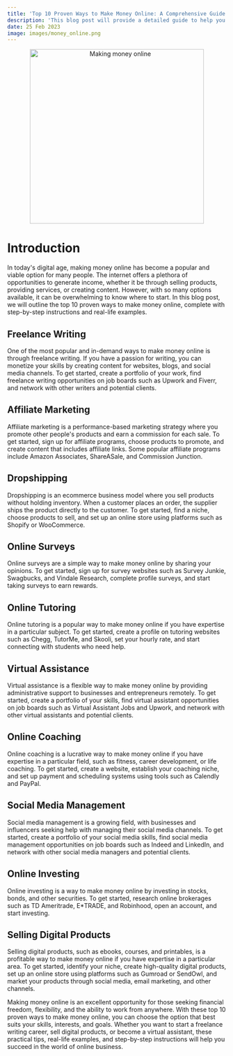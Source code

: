 ```yaml
---
title: 'Top 10 Proven Ways to Make Money Online: A Comprehensive Guide with Step-by-Step Instructions and Real-Life Examples'
description: 'This blog post will provide a detailed guide to help you make money online, with practical tips, real-life examples, and step-by-step instructions, covering a range of online income streams.'
date: 25 Feb 2023
image: images/money_online.png
---
```


<center>
  <img src="/images/money_online.png" alt="Making money online" width="400" />
</center>

# Introduction

In today's digital age, making money online has become a popular and viable option for many people. The internet offers a plethora of opportunities to generate income, whether it be through selling products, providing services, or creating content. However, with so many options available, it can be overwhelming to know where to start. In this blog post, we will outline the top 10 proven ways to make money online, complete with step-by-step instructions and real-life examples.

## Freelance Writing

One of the most popular and in-demand ways to make money online is through freelance writing. If you have a passion for writing, you can monetize your skills by creating content for websites, blogs, and social media channels. To get started, create a portfolio of your work, find freelance writing opportunities on job boards such as Upwork and Fiverr, and network with other writers and potential clients.

## Affiliate Marketing

Affiliate marketing is a performance-based marketing strategy where you promote other people's products and earn a commission for each sale. To get started, sign up for affiliate programs, choose products to promote, and create content that includes affiliate links. Some popular affiliate programs include Amazon Associates, ShareASale, and Commission Junction.

## Dropshipping

Dropshipping is an ecommerce business model where you sell products without holding inventory. When a customer places an order, the supplier ships the product directly to the customer. To get started, find a niche, choose products to sell, and set up an online store using platforms such as Shopify or WooCommerce.

## Online Surveys

Online surveys are a simple way to make money online by sharing your opinions. To get started, sign up for survey websites such as Survey Junkie, Swagbucks, and Vindale Research, complete profile surveys, and start taking surveys to earn rewards.

## Online Tutoring

Online tutoring is a popular way to make money online if you have expertise in a particular subject. To get started, create a profile on tutoring websites such as Chegg, TutorMe, and Skooli, set your hourly rate, and start connecting with students who need help.

## Virtual Assistance

Virtual assistance is a flexible way to make money online by providing administrative support to businesses and entrepreneurs remotely. To get started, create a portfolio of your skills, find virtual assistant opportunities on job boards such as Virtual Assistant Jobs and Upwork, and network with other virtual assistants and potential clients.

## Online Coaching

Online coaching is a lucrative way to make money online if you have expertise in a particular field, such as fitness, career development, or life coaching. To get started, create a website, establish your coaching niche, and set up payment and scheduling systems using tools such as Calendly and PayPal.

## Social Media Management

Social media management is a growing field, with businesses and influencers seeking help with managing their social media channels. To get started, create a portfolio of your social media skills, find social media management opportunities on job boards such as Indeed and LinkedIn, and network with other social media managers and potential clients.

## Online Investing

Online investing is a way to make money online by investing in stocks, bonds, and other securities. To get started, research online brokerages such as TD Ameritrade, E\*TRADE, and Robinhood, open an account, and start investing.

## Selling Digital Products

Selling digital products, such as ebooks, courses, and printables, is a profitable way to make money online if you have expertise in a particular area. To get started, identify your niche, create high-quality digital products, set up an online store using platforms such as Gumroad or SendOwl, and market your products through social media, email marketing, and other channels.

Making money online is an excellent opportunity for those seeking financial freedom, flexibility, and the ability to work from anywhere. With these top 10 proven ways to make money online, you can choose the option that best suits your skills, interests, and goals. Whether you want to start a freelance writing career, sell digital products, or become a virtual assistant, these practical tips, real-life examples, and step-by-step instructions will help you succeed in the world of online business.

<div className="sharethis-inline-share-buttons"></div>
